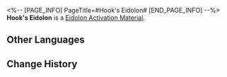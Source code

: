 <%-- [PAGE_INFO]
PageTitle=#Hook's Eidolon#
[END_PAGE_INFO] --%>
{{Item Infobox
|id          = 11109
|image       = Item Hook's Eidolon.png
|type        = Eidolon Activation Material
|invCategory = 
|rarity      = 4
|effect      = Material for raising Hook's Eidolon Level.
|description = 
}}
'''Hook's Eidolon''' is a [[Eidolon Activation Material]].

==Other Languages==
{{Other Languages
|en   = Hook's Eidolon
|zhs  = 【虎克】的星魂
|zht  = 【虎克】的星魂
|ja   = 「フック」の星魂
|ko   = [후크]의 성혼
|es   = Eidolon de Hook
|fr   = Eidolon de Hook
|ru   = Эйдолон Хук
|th   = Eidolon ของ Hook
|vi   = Tinh Hồn Hook
|de   = Hooks Eidolon
|id   = Hook's Eidolon
|pt   = Eidolon de Hook
}}

==Change History==
{{Change History|2.0}}